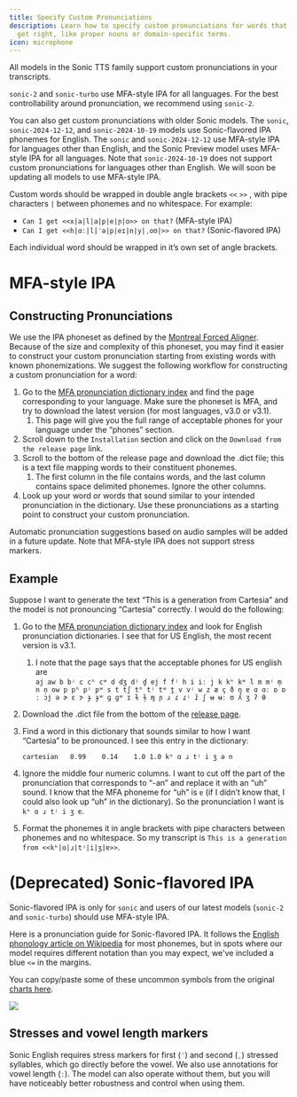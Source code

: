 ---
title: Specify Custom Pronunciations
description: Learn how to specify custom pronunciations for words that are hard to
  get right, like proper nouns or domain-specific terms.
icon: microphone
---
All models in the Sonic TTS family support custom pronunciations in your transcripts.

`sonic-2` and `sonic-turbo` use MFA-style IPA for all languages.
For the best controllability around pronunciation, we recommend using `sonic-2`.

You can also get custom pronunciations with older Sonic models.
The `sonic`, `sonic-2024-12-12`, and `sonic-2024-10-19` models use Sonic-flavored IPA phonemes for English.
The `sonic` and `sonic-2024-12-12` use MFA-style IPA for languages other than English, and the Sonic Preview model uses MFA-style IPA for all languages.
Note that `sonic-2024-10-19` does not support custom pronunciations for languages other than English.
We will soon be updating all models to use MFA-style IPA.

Custom words should be wrapped in double angle brackets `<<` `>>` , with pipe characters `|` between phonemes and no whitespace.
For example:

- `Can I get <<x|a|l|a|p|e|ɲ|o>> on that?` (MFA-style IPA)
- `Can I get <<h|ɑː|l|ˈə|p|eɪ|n|y|ˌoʊ|>> on that?` (Sonic-flavored IPA)

Each individual word should be wrapped in it’s own set of angle brackets.

# MFA-style IPA

## Constructing Pronunciations

We use the IPA phoneset as defined by the [Montreal Forced Aligner](https://montreal-forced-aligner.readthedocs.io/en/latest/). Because of the size and complexity of this phoneset, you may find it easier to construct your custom pronunciation starting from existing words with known phonemizations. We suggest the following workflow for constructing a custom pronunciation for a word:

1. Go to the [MFA pronunciation dictionary index](https://mfa-models.readthedocs.io/en/latest/dictionary/index.html) and find the page corresponding to your language. Make sure the phoneset is MFA, and try to download the latest version (for most languages, v3.0 or v3.1).
   1. This page will give you the full range of acceptable phones for your language under the “phones” section.
2. Scroll down to the `Installation` section and click on the `Download from the release page` link.
3. Scroll to the bottom of the release page and download the .dict file; this is a text file mapping words to their constituent phonemes.
   1. The first column in the file contains words, and the last column contains space delimited phonemes. Ignore the other columns.
4. Look up your word or words that sound similar to your intended pronunciation in the dictionary. Use these pronunciations as a starting point to construct your custom pronunciation.

Automatic pronunciation suggestions based on audio samples will be added in a future update. Note that MFA-style IPA does not support stress markers.

## Example

Suppose I want to generate the text “This is a generation from Cartesia” and the model is not pronouncing “Cartesia” correctly. I would do the following:

1. Go to the [MFA pronunciation dictionary index](https://mfa-models.readthedocs.io/en/latest/dictionary/index.html) and look for English pronunciation dictionaries. I see that for US English, the most recent version is v3.1.
   1. I note that the page says that the acceptable phones for US english are `aj aw b bʲ c cʰ cʷ d dʒ dʲ d̪ ej f fʲ h i iː j k kʰ kʷ l m mʲ m̩ n n̩ ow p pʰ pʲ pʷ s t tʃ tʰ tʲ tʷ t̪ v vʲ w z æ ç ð ŋ ɐ ɑ ɑː ɒ ɒː ɔj ə ɚ ɛ ɝ ɟ ɟʷ ɡ ɡʷ ɪ ɫ ɫ̩ ɱ ɲ ɹ ɾ ɾʲ ɾ̃ ʃ ʉ ʉː ʊ ʎ ʒ ʔ θ`
2. Download the .dict file from the bottom of the [release page](https://github.com/MontrealCorpusTools/mfa-models/releases/tag/dictionary-english_us_mfa-v3.1.0).
3. Find a word in this dictionary that sounds similar to how I want “Cartesia” to be pronounced. I see this entry in the dictionary:

   `cartesian	0.99	0.14	1.0	1.0	kʰ ɑ ɹ tʲ i ʒ ə n`

4. Ignore the middle four numeric columns. I want to cut off the part of the pronunciation that corresponds to “-an” and replace it with an “uh” sound. I know that the MFA phoneme for “uh” is `ɐ` (if I didn’t know that, I could also look up “uh” in the dictionary). So the pronunciation I want is `kʰ ɑ ɹ tʲ i ʒ ɐ`.
5. Format the phonemes it in angle brackets with pipe characters between phonemes and no whitespace. So my transcript is `This is a generation from <<kʰ|ɑ|ɹ|tʲ|i|ʒ|ɐ>>`.

# (Deprecated) Sonic-flavored IPA

Sonic-flavored IPA is only for `sonic` and users of our latest models (`sonic-2` and `sonic-turbo`) should use MFA-style IPA.

Here is a pronunciation guide for Sonic-flavored IPA.
It follows the [English phonology article on Wikipedia](https://en.wikipedia.org/wiki/English_phonology) for most phonemes,
but in spots where our model requires different notation than you may expect, we've included a blue `<=` in the margins.

You can copy/paste some of these uncommon symbols from the original [charts here](https://docs.google.com/spreadsheets/d/1OJbiKtxLyodpNPqVfOu43X2HloLsAixTtFppEuQ_4pI/edit?usp=sharing).

![](/assets/images/sonic_ipa_guide.png)

## Stresses and vowel length markers

Sonic English requires stress markers for first (`ˈ`) and second (`ˌ`) stressed syllables, which go directly before the vowel. We also use annotations for vowel length (`ː`). The model can also operate without them, but you will have noticeably better robustness and control when using them.
